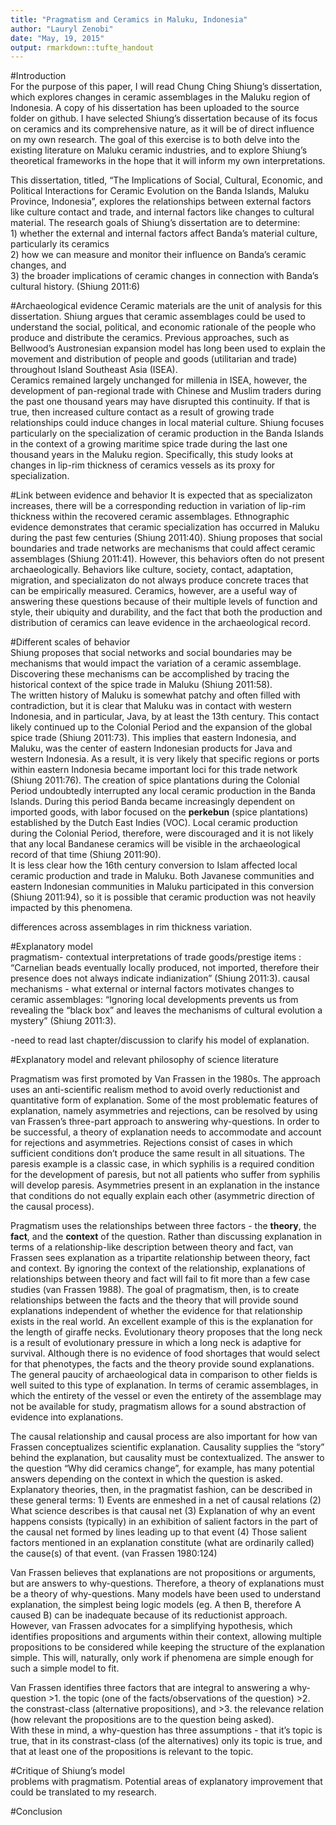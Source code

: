 ```yaml
---
title: "Pragmatism and Ceramics in Maluku, Indonesia"
author: "Lauryl Zenobi"
date: "May, 19, 2015"
output: rmarkdown::tufte_handout
---
```

#Introduction  
For the purpose of this paper, I will read Chung Ching Shiung's dissertation, which explores changes in ceramic assemblages in the Maluku region of Indonesia. A copy of his dissertation has been uploaded to the source folder on github.  I have selected Shiung's dissertation because of its focus on ceramics and its comprehensive nature, as it will be of direct influence on my own research. The goal of this exercise is to both delve into the existing literature on Maluku ceramic industries, and to explore Shiung's theoretical frameworks in the hope that it will inform my own interpretations. 

This dissertation, titled, "The Implications of Social, Cultural, Economic, and Political Interactions for Ceramic Evolution on the Banda Islands, Maluku Province, Indonesia", explores the relationships between external factors like culture contact and trade, and internal factors like changes to cultural material. The research goals of Shiung's dissertation are to determine:  
  1) whether the external and internal factors affect Banda’s material culture, particularly its ceramics   
  2) how we can measure and monitor their influence on Banda’s ceramic changes, and   
  3) the broader implications of ceramic changes in connection with Banda’s cultural history. (Shiung 2011:6)

#Archaeological evidence 
Ceramic materials are the unit of analysis for this dissertation. Shiung argues that ceramic assemblages could be used to understand the social, political, and economic rationale of the people who produce and distribute the ceramics. Previous approaches, such as Bellwood's Austronesian expansion model has long been used to explain the movement and distribution of people and goods (utilitarian and trade) throughout Island Southeast Asia (ISEA).   
Ceramics remained largely unchanged for millenia in ISEA, however, the development of pan-regional trade with Chinese and Muslim traders during the past one thousand years may have disrupted this continuity. If that is true, then increased culture contact as a result of growing trade relationships could induce changes in local material culture. Shiung focuses particularly on the specialization of ceramic production in the Banda Islands in the context of a growing maritime spice trade during the last one thousand years in the Maluku region. Specifically, this study looks at changes in lip-rim thickness of ceramics vessels as its proxy for specialization.

#Link between evidence and behavior 
It is expected that as specializaton increases, there will be a corresponding reduction in variation of lip-rim thickness within the recovered ceramic assemblages. Ethnographic evidence demonstrates that ceramic specialization has occurred in Maluku during the past few centuries (Shiung 2011:40). Shiung proposes that social boundaries and trade networks are mechanisms that could affect ceramic assemblages (Shiung 2011:41). However, this behaviors often do not present archaeologically.  Behaviors like culture, society, contact, adaptation, migration, and specializaton do not always produce concrete traces that can be empirically measured. Ceramics, however, are a useful way of answering these questions because of their multiple levels of function and style, their ubiquity and durability, and the fact that both the production and distribution of ceramics can leave evidence in the archaeological record. 

#Different scales of behavior  
Shiung proposes that social networks and social boundaries may be mechanisms that would impact the variation of a ceramic assemblage. Discovering these mechanisms can be accomplished by tracing the historical context of the spice trade in Maluku (Shiung 2011:58).  
The written history of Maluku is somewhat patchy and often filled with contradiction, but it is clear that Maluku was in contact with western Indonesia, and in particular, Java, by at least the 13th century. This contact likely continued up to the Colonial Period and the expansion of the global spice trade (Shiung 2011:73). This implies that eastern Indonesia, and Maluku, was the center of eastern Indonesian products for Java and western Indonesia. As a result, it is very likely that specific regions or ports within eastern Indonesia became important loci for this trade network (Shiung 2011:76). 
The creation of spice plantations during the Colonial Period undoubtedly interrupted any local ceramic production in the Banda Islands. During this period Banda became increasingly dependent on imported goods, with labor focused on the **perkebun** (spice plantations) established by the Dutch East Indies (VOC). Local ceramic production during the Colonial Period, therefore, were discouraged and it is not likely that any local Bandanese ceramics will be visible in the archaeological record of that time (Shiung 2011:90).   
It is less clear how the 16th century conversion to Islam affected local ceramic production and trade in Maluku. Both Javanese communities and eastern Indonesian communities in Maluku participated in this conversion (Shiung 2011:94), so it is possible that ceramic production was not heavily impacted by this phenomena. 

differences across assemblages in rim thickness variation.  

#Explanatory model  
pragmatism- contextual interpretations of trade goods/prestige items : "Carnelian beads eventually locally produced, not imported, therefore their presence does not always indicate indianization" (Shiung 2011:3).
causal mechanisms - what external or internal factors motivates changes to ceramic assemblages: "Ignoring local developments prevents us from revealing the “black box” and leaves the mechanisms of cultural evolution a mystery” (Shiung 2011:3). 

-need to read last chapter/discussion to clarify his model of explanation. 

#Explanatory model and relevant philosophy of science literature   

Pragmatism was first promoted by Van Frassen in the 1980s. The approach uses an anti-scientific realism method to avoid overly reductionist and quantitative form of explanation. Some of the most problematic features of explanation, namely asymmetries and rejections, can be resolved by using van Frassen's three-part approach to answering why-questions. In order to be successful, a theory of explanation needs to accommodate and account for rejections and asymmetries. Rejections consist of cases in which sufficient conditions don't produce the same result in all situations. The paresis example is a classic case, in which syphilis is a required condition for the development of paresis, but not all patients who suffer from syphilis will develop paresis. Asymmetries present in an explanation in the instance that conditions do not equally explain each other (asymmetric direction of the causal process).

Pragmatism uses the relationships between three factors - the **theory**, the **fact**, and the **context** of the question. Rather than discussing explanation in terms of a relationship-like description between theory and fact, van Frassen sees explanation as a tripartite relationship between theory, fact and context. By ignoring the context of the relationship, explanations of relationships between theory and fact will fail to fit more than a few case studies (van Frassen 1988). The goal of pragmatism, then, is to create relationships between the facts and the theory that will provide sound explanations independent of whether the evidence for that relationship exists in the real world. An excellent example of this is the explanation for the length of giraffe necks. Evolutionary theory proposes that the long neck is a result of evolutionary pressure in which a long neck is adaptive for survival. Although there is no evidence of food shortages that would select for that phenotypes, the facts and the theory provide sound explanations. The general paucity of archaeological data in comparison to other fields is well suited to this type of explanation. In terms of ceramic assemblages, in which the entirety of the vessel or even the entirety of the assemblage may not be available for study, pragmatism allows for a sound abstraction of evidence into explanations. 

The causal relationship and causal process are also important for how van Frassen conceptualizes scientific explanation. Causality supplies the "story" behind the explanation, but causality must be contextualized. The answer to the question "Why did ceramics change", for example, has many potential answers depending on the context in which the question is asked. 
Explanatory theories, then, in the pragmatist fashion, can be described in these general terms:
1) Events are enmeshed in a net of causal relations
(2) What science describes is that causal net
(3) Explanation of why an event happens consists (typically) in an exhibition of salient factors in the part of the
causal net formed by lines leading up to that event
(4) Those salient factors mentioned in an explanation constitute (what are ordinarily called) the cause(s) of that event. (van Frassen 1980:124)

Van Frassen believes that explanations are not propositions or arguments, but are answers to why-questions. Therefore, a theory of explanations must be a theory of why-questions. Many models have been used to understand explanation, the simplest being logic models (eg. A then B, therefore A caused B) can be inadequate because of its reductionist approach. However, van Frassen advocates for a simplifying hypothesis, which identifies propositions and arguments within their context, allowing multiple propositions to be considered while keeping the structure of the explanation simple. This will, naturally, only work if phenomena are simple enough for such a simple model to fit.
  
Van Frassen identifies three factors that are integral to answering a why-question
>1. the topic (one of the facts/observations of the question) 
>2. the constrast-class (alternative propositions), and 
>3. the relevance relation (how relevant the propositions are to the question being asked).  
With these in mind, a why-question has three assumptions - that it's topic is true, that in its constrast-class (of the alternatives) only its topic is true, and that at least one of the propositions is relevant to the topic.    


#Critique of Shiung's model    
problems with pragmatism. Potential areas of explanatory improvement that could be translated to my research. 

#Conclusion    












